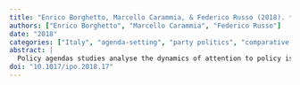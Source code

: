 ```yaml
---
title: "Enrico Borghetto, Marcello Carammia, & Federico Russo (2018). **Policy agendas in Italy: introduction to the special issue**. *Italian Political Science Review / Rivista Italiana di Scienza Politica*, 48(3), 265--274."
authors: ["Enrico Borghetto", "Marcello Carammia", "Federico Russo"]
date: "2018"
categories: ["Italy", "agenda-setting", "party politics", "comparative politics"]
abstract: |
  Policy agendas studies analyse the dynamics of attention to policy issues over time and across actors and institutions to obtain insights into the functioning of political systems. The articles in this special issue draw on this approach to investigate key aspects of the Italian political system, with a special emphasis on the period spanning from the political crisis of the early 1990s to the watershed elections of 2013. They analyse a broad range of institutional and policy venues, including public opinion, political parties, the executive, the Parliament, and the Constitutional Court. While single articles address different research questions and focus on different institutions, they all share a focus on the dynamics of issue attention over time. This introduction provides a summary overview of the theoretical and methodological tools employed in the volume, highlighting how the study of policy agendas can contribute to the understanding of political systems and their change over time. It then summarises the main findings of single articles which, taken together, shed new light on several classic questions that have been widely debated in the literature on the evolution of the Italian political system.
doi: "10.1017/ipo.2018.17"
---
```

